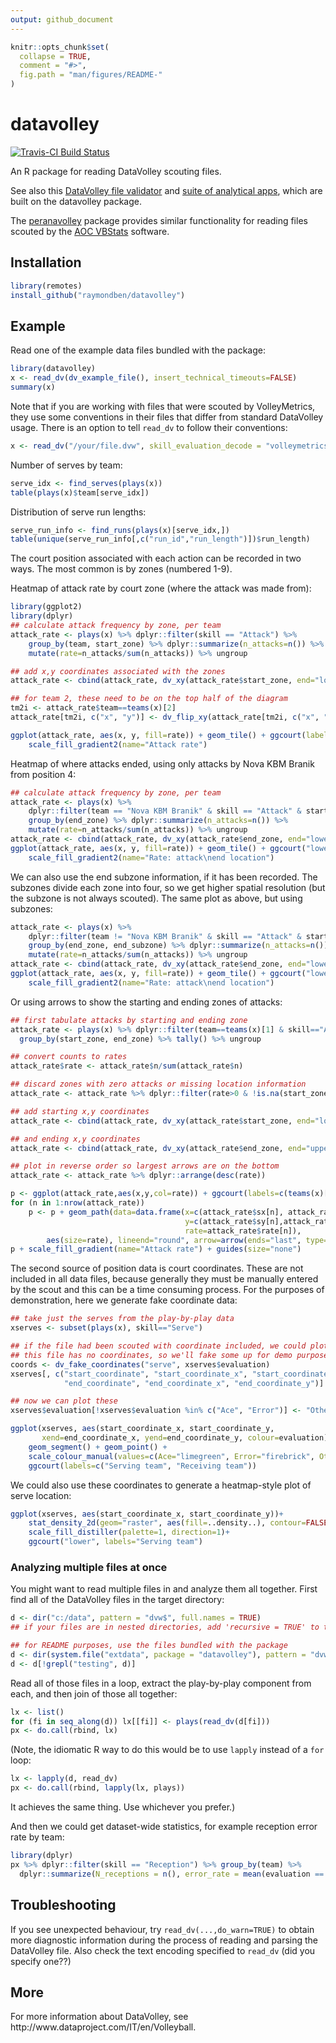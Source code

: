 ```yaml
---
output: github_document
---
```


<!-- README.md is generated from README.Rmd. Please edit that file -->

```r
knitr::opts_chunk$set(
  collapse = TRUE,
  comment = "#>",
  fig.path = "man/figures/README-"
)
```

# datavolley

[![Travis-CI Build Status](https://travis-ci.org/raymondben/datavolley.svg?branch=master)](https://travis-ci.org/raymondben/datavolley)

An R package for reading DataVolley scouting files.

See also this [DataVolley file validator](https://apps.untan.gl/dvalidate/) and [suite of analytical apps](https://apps.untan.gl/), which are built on the datavolley package.

The [peranavolley](https://github.com/raymondben/peranavolley) package provides similar functionality for reading files scouted by the [AOC VBStats](http://peranasports.com/software/vbstatshd/) software.

## Installation

```r
library(remotes)
install_github("raymondben/datavolley")
```

## Example

Read one of the example data files bundled with the package:
```r
library(datavolley)
x <- read_dv(dv_example_file(), insert_technical_timeouts=FALSE)
summary(x)
```

Note that if you are working with files that were scouted by VolleyMetrics, they use some conventions in their files that differ from standard DataVolley usage. There is an option to tell `read_dv` to follow their conventions:

```r
x <- read_dv("/your/file.dvw", skill_evaluation_decode = "volleymetrics")
```

Number of serves by team:

```r
serve_idx <- find_serves(plays(x))
table(plays(x)$team[serve_idx])
```

Distribution of serve run lengths:

```r
serve_run_info <- find_runs(plays(x)[serve_idx,])
table(unique(serve_run_info[,c("run_id","run_length")])$run_length)
```

The court position associated with each action can be recorded in two ways. The most common is by zones (numbered 1-9).

Heatmap of attack rate by court zone (where the attack was made from):

```r
library(ggplot2)
library(dplyr)
## calculate attack frequency by zone, per team
attack_rate <- plays(x) %>% dplyr::filter(skill == "Attack") %>%
    group_by(team, start_zone) %>% dplyr::summarize(n_attacks=n()) %>%
    mutate(rate=n_attacks/sum(n_attacks)) %>% ungroup

## add x,y coordinates associated with the zones
attack_rate <- cbind(attack_rate, dv_xy(attack_rate$start_zone, end="lower"))

## for team 2, these need to be on the top half of the diagram
tm2i <- attack_rate$team==teams(x)[2]
attack_rate[tm2i, c("x", "y")] <- dv_flip_xy(attack_rate[tm2i, c("x", "y")])

ggplot(attack_rate, aes(x, y, fill=rate)) + geom_tile() + ggcourt(labels=teams(x)) +
    scale_fill_gradient2(name="Attack rate")
```

Heatmap of where attacks ended, using only attacks by Nova KBM Branik from position 4:
```r
## calculate attack frequency by zone, per team
attack_rate <- plays(x) %>% 
    dplyr::filter(team == "Nova KBM Branik" & skill == "Attack" & start_zone == 4) %>%
    group_by(end_zone) %>% dplyr::summarize(n_attacks=n()) %>%
    mutate(rate=n_attacks/sum(n_attacks)) %>% ungroup
attack_rate <- cbind(attack_rate, dv_xy(attack_rate$end_zone, end="lower"))
ggplot(attack_rate, aes(x, y, fill=rate)) + geom_tile() + ggcourt("lower", labels = NULL) +
    scale_fill_gradient2(name="Rate: attack\nend location")
```

We can also use the end subzone information, if it has been recorded. The subzones divide each zone into four, so we get higher spatial resolution (but the subzone is not always scouted). The same plot as above, but using subzones:

```r
attack_rate <- plays(x) %>% 
    dplyr::filter(team != "Nova KBM Branik" & skill == "Attack" & start_zone == 4 & !is.na(end_subzone)) %>%
    group_by(end_zone, end_subzone) %>% dplyr::summarize(n_attacks=n()) %>%
    mutate(rate=n_attacks/sum(n_attacks)) %>% ungroup
attack_rate <- cbind(attack_rate, dv_xy(attack_rate$end_zone, end="lower", subzones = attack_rate$end_subzone))
ggplot(attack_rate, aes(x, y, fill=rate)) + geom_tile() + ggcourt("lower", labels = NULL) +
    scale_fill_gradient2(name="Rate: attack\nend location")
```


Or using arrows to show the starting and ending zones of attacks:

```r
## first tabulate attacks by starting and ending zone
attack_rate <- plays(x) %>% dplyr::filter(team==teams(x)[1] & skill=="Attack") %>%
  group_by(start_zone, end_zone) %>% tally() %>% ungroup

## convert counts to rates
attack_rate$rate <- attack_rate$n/sum(attack_rate$n)

## discard zones with zero attacks or missing location information
attack_rate <- attack_rate %>% dplyr::filter(rate>0 & !is.na(start_zone) & !is.na(end_zone))

## add starting x,y coordinates
attack_rate <- cbind(attack_rate, dv_xy(attack_rate$start_zone, end="lower", xynames=c("sx","sy")))

## and ending x,y coordinates
attack_rate <- cbind(attack_rate, dv_xy(attack_rate$end_zone, end="upper", xynames=c("ex","ey")))

## plot in reverse order so largest arrows are on the bottom
attack_rate <- attack_rate %>% dplyr::arrange(desc(rate))

p <- ggplot(attack_rate,aes(x,y,col=rate)) + ggcourt(labels=c(teams(x)[1],""))
for (n in 1:nrow(attack_rate))
    p <- p + geom_path(data=data.frame(x=c(attack_rate$sx[n], attack_rate$ex[n]),
                                       y=c(attack_rate$sy[n],attack_rate$ey[n]),
                                       rate=attack_rate$rate[n]),
        aes(size=rate), lineend="round", arrow=arrow(ends="last", type="closed"))
p + scale_fill_gradient(name="Attack rate") + guides(size="none")
```

The second source of position data is court coordinates. These are not included in all data files, because generally they must be manually entered by the scout and this can be a time consuming process. For the purposes of demonstration, here we generate fake coordinate data:

```r
## take just the serves from the play-by-play data
xserves <- subset(plays(x), skill=="Serve")

## if the file had been scouted with coordinate included, we could plot them directly
## this file has no coordinates, so we'll fake some up for demo purposes
coords <- dv_fake_coordinates("serve", xserves$evaluation)
xserves[, c("start_coordinate", "start_coordinate_x", "start_coordinate_y",
            "end_coordinate", "end_coordinate_x", "end_coordinate_y")] <- coords

## now we can plot these
xserves$evaluation[!xserves$evaluation %in% c("Ace", "Error")] <- "Other"

ggplot(xserves, aes(start_coordinate_x, start_coordinate_y,
       xend=end_coordinate_x, yend=end_coordinate_y, colour=evaluation))+
    geom_segment() + geom_point() +
    scale_colour_manual(values=c(Ace="limegreen", Error="firebrick", Other="dodgerblue")) +
    ggcourt(labels=c("Serving team", "Receiving team"))
```

We could also use these coordinates to generate a heatmap-style plot of serve location:

```r
ggplot(xserves, aes(start_coordinate_x, start_coordinate_y))+
    stat_density_2d(geom="raster", aes(fill=..density..), contour=FALSE)+
    scale_fill_distiller(palette=1, direction=1)+
    ggcourt("lower", labels="Serving team")
```

### Analyzing multiple files at once

You might want to read multiple files in and analyze them all together. First find all of the DataVolley files in the target directory:

```r
d <- dir("c:/data", pattern = "dvw$", full.names = TRUE)
## if your files are in nested directories, add 'recursive = TRUE' to the arguments
```

```r
## for README purposes, use the files bundled with the package
d <- dir(system.file("extdata", package = "datavolley"), pattern = "dvw$", full.names = TRUE)
d <- d[!grepl("testing", d)]
```

Read all of those files in a loop, extract the play-by-play component from each, and then join of those all together:

```r
lx <- list()
for (fi in seq_along(d)) lx[[fi]] <- plays(read_dv(d[fi]))
px <- do.call(rbind, lx)
```

(Note, the idiomatic R way to do this would be to use `lapply` instead of a `for` loop:
```r
lx <- lapply(d, read_dv)
px <- do.call(rbind, lapply(lx, plays))
```
It achieves the same thing. Use whichever you prefer.)

And then we could get dataset-wide statistics, for example reception error rate by team:
```r
library(dplyr)
px %>% dplyr::filter(skill == "Reception") %>% group_by(team) %>% 
  dplyr::summarize(N_receptions = n(), error_rate = mean(evaluation == "Error", na.rm = TRUE))
```


## Troubleshooting

If you see unexpected behaviour, try `read_dv(...,do_warn=TRUE)` to obtain more diagnostic information during the process of reading and parsing the DataVolley file. Also check the text encoding specified to `read_dv` (did you specify one??)


## More

For more information about DataVolley, see http://www.dataproject.com/IT/en/Volleyball.

